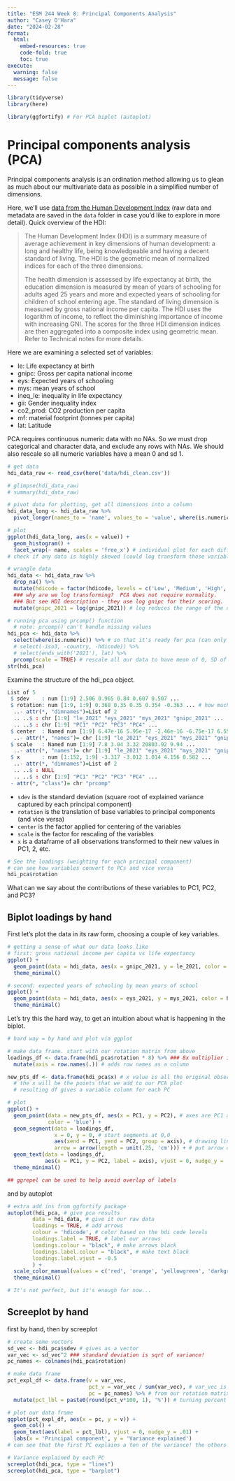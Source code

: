 ```yaml
---
title: "ESM 244 Week 8: Principal Components Analysis"
author: "Casey O'Hara"
date: "2024-02-28"
format: 
  html:
    embed-resources: true
    code-fold: true
    toc: true
execute:
  warning: false
  message: false
---
```


```r

library(tidyverse)
library(here)

library(ggfortify) # For PCA biplot (autoplot)

```

# Principal components analysis (PCA)

Principal components analysis is an ordination method allowing us to glean as much about our multivariate data as possible in a simplified number of dimensions.

Here, we'll use [data from the Human Development Index](https://hdr.undp.org/data-center) (raw data and metadata are saved in the `data` folder in case you'd like to explore in more detail).  Quick overview of the HDI:

> The Human Development Index (HDI) is a summary measure of average achievement in key dimensions of human development: a long and healthy life, being knowledgeable and having a decent standard of living. The HDI is the geometric mean of normalized indices for each of the three dimensions.
> 
> The health dimension is assessed by life expectancy at birth, the education dimension is measured by mean of years of schooling for adults aged 25 years and more and expected years of schooling for children of school entering age. The standard of living dimension is measured by gross national income per capita. The HDI uses the logarithm of income, to reflect the diminishing importance of income with increasing GNI. The scores for the three HDI dimension indices are then aggregated into a composite index using geometric mean. Refer to Technical notes for more details.

Here we are examining a selected set of variables:

* le: Life expectancy at birth
* gnipc: Gross per capita national income
* eys: Expected years of schooling
* mys: mean years of school
* ineq_le: inequality in life expectancy
* gii: Gender inequality index
* co2_prod: CO2 production per capita
* mf: material footprint (tonnes per capita)
* lat: Latitude

PCA requires continuous numeric data with no NAs.  So we must drop categorical and character data, and exclude any rows with NAs.  We should also rescale so all numeric variables have a mean 0 and sd 1.

```r
# get data
hdi_data_raw <- read_csv(here('data/hdi_clean.csv')) 

# glimpse(hdi_data_raw)
# summary(hdi_data_raw)

# pivot data for plotting, get all dimensions into a column
hdi_data_long <- hdi_data_raw %>%
  pivot_longer(names_to = 'name', values_to = 'value', where(is.numeric)) # where() tells it to select all columns where the condition is true

# plot
ggplot(hdi_data_long, aes(x = value)) +
  geom_histogram() +
  facet_wrap(~ name, scales = 'free_x') # individual plot for each different variable
# check if any data is highly skewed (could log transform those variables if needed to get them into a normal distribution)
```

```r
# wrangle data
hdi_data <- hdi_data_raw %>%
  drop_na() %>%
  mutate(hdicode = factor(hdicode, levels = c('Low', 'Medium', 'High', 'Very High'))) %>% # assigning development index levels to be in the order we want them for plotting
  ### why are we log transforming?  PCA does not require normality.  
  ### But see HDI description - they use log gnipc for their scoring.
  mutate(gnipc_2021 = log(gnipc_2021)) # log reduces the range of the data to be more easily worked with

# running pca using prcomp() function
  # note: prcomp() can't handle missing values
hdi_pca <- hdi_data %>% 
  select(where(is.numeric)) %>% # so that it's ready for pca (can only take numeric info)
  # select(-iso3, -country, -hdicode)) %>%
  # select(ends_with('2021'), lat) %>%
  prcomp(scale = TRUE) # rescale all our data to have mean of 0, SD of 1, so that they are comparable
str(hdi_pca)  
```

Examine the structure of the hdi_pca object.

```r
List of 5
 $ sdev    : num [1:9] 2.506 0.965 0.84 0.607 0.507 ...
 $ rotation: num [1:9, 1:9] 0.368 0.35 0.35 0.354 -0.363 ... # how much of each variable is being used to construct PC (matrix)
  ..- attr(*, "dimnames")=List of 2
  .. ..$ : chr [1:9] "le_2021" "eys_2021" "mys_2021" "gnipc_2021" ...
  .. ..$ : chr [1:9] "PC1" "PC2" "PC3" "PC4" ...
 $ center  : Named num [1:9] 6.47e-16 5.95e-17 -2.46e-16 -6.75e-17 6.55e-17 ...
  ..- attr(*, "names")= chr [1:9] "le_2021" "eys_2021" "mys_2021" "gnipc_2021" ...
 $ scale   : Named num [1:9] 7.8 3.04 3.32 20803.92 9.94 ...
  ..- attr(*, "names")= chr [1:9] "le_2021" "eys_2021" "mys_2021" "gnipc_2021" ...
 $ x       : num [1:152, 1:9] -3.317 -3.012 1.014 4.156 0.582 ...
  ..- attr(*, "dimnames")=List of 2
  .. ..$ : NULL
  .. ..$ : chr [1:9] "PC1" "PC2" "PC3" "PC4" ...
 - attr(*, "class")= chr "prcomp"
```

* `sdev` is the standard deviation (square root of explained variance captured by each principal component)
* `rotation` is the translation of base variables to principal components (and vice versa)
* `center` is the factor applied for centering of the variables
* `scale` is the factor for rescaling of the variables
* `x` is a dataframe of all observations transformed to their new values in PC1, 2, etc.


``` r
# See the loadings (weighting for each principal component)
# can see how variables convert to PCs and vice versa
hdi_pca$rotation
```

What can we say about the contributions of these variables to PC1, PC2, and PC3?

## Biplot loadings by hand

First let's plot the data in its raw form, choosing a couple of key variables.

```r
# getting a sense of what our data looks like
# first: gross national income per capita vs life expectancy
ggplot() +
  geom_point(data = hdi_data, aes(x = gnipc_2021, y = le_2021, color = hdicode)) +
  theme_minimal()

# second: expected years of schooling by mean years of school
ggplot() +
  geom_point(data = hdi_data, aes(x = eys_2021, y = mys_2021, color = hdicode)) +
  theme_minimal()
```

Let's try this the hard way, to get an intuition about what is happening in the biplot.

```r
# hard way = by hand and plot via ggplot

# make data frame. start with our rotation matrix from above
loadings_df <- data.frame(hdi_pca$rotation * 8) %>% ### 8x multiplier is arbitrary, to extend the length of the arrows
  mutate(axis = row.names(.)) # adds row names as a column

new_pts_df <- data.frame(hdi_pca$x) # x value is all the original observations, but translated to our PCA coordinate system
  # the x will be the points that we add to our PCA plot
  # resulting df gives a variable column for each PC

# plot
ggplot() +
  geom_point(data = new_pts_df, aes(x = PC1, y = PC2), # axes are PC1 and PC2
             color = 'blue') +
  geom_segment(data = loadings_df,
               x = 0, y = 0, # start segments at 0,0
               aes(xend = PC1, yend = PC2, group = axis), # drawing line segments till the end at the respective PC1 and PC2 values
               arrow = arrow(length = unit(.25, 'cm'))) + # put arrow on the end of our segments
  geom_text(data = loadings_df,
            aes(x = PC1, y = PC2, label = axis), vjust = 0, nudge_y = .01) + # add labels of variable names to each arrow
  theme_minimal()

## ggrepel can be used to help avoid overlap of labels
```

and by autoplot

``` r
# extra add ins from ggfortify package
autoplot(hdi_pca, # give pca results
     	data = hdi_data, # give it our raw data
     	loadings = TRUE, # add arrows
     	colour = 'hdicode', # color based on the hdi code levels
     	loadings.label = TRUE, # label our arrows
     	loadings.colour = "black", # make arrows black
     	loadings.label.colour = "black", # make text black
     	loadings.label.vjust = -0.5
     	) +
  scale_color_manual(values = c('red', 'orange', 'yellowgreen', 'darkgreen')) +
  theme_minimal()

# It's not perfect, but it's enough for now...
```

## Screeplot by hand

first by hand, then by screeplot
```r
# create some vectors
sd_vec <- hdi_pca$sdev # gives as a vector
var_vec <- sd_vec^2 ### standard deviation is sqrt of variance!
pc_names <- colnames(hdi_pca$rotation)

# make data frame
pct_expl_df <- data.frame(v = var_vec,
                          pct_v = var_vec / sum(var_vec), # var_vec is the variance explained by dif axes. this is variace of each component divided by total summed variance
                          pc = pc_names) %>% # from our rotation matrix
  mutate(pct_lbl = paste0(round(pct_v*100, 1), '%')) # turning percent into a nice looking text tabel

# plot our data frame
ggplot(pct_expl_df, aes(x = pc, y = v)) +
  geom_col() +
  geom_text(aes(label = pct_lbl), vjust = 0, nudge_y = .01) +
  labs(x = 'Principal component', y = 'Variance explained')
# can see that the first PC explains a ton of the variance! the others are much less relevant
```

```r
# Variance explained by each PC
screeplot(hdi_pca, type = "lines")
screeplot(hdi_pca, type = "barplot")
```

